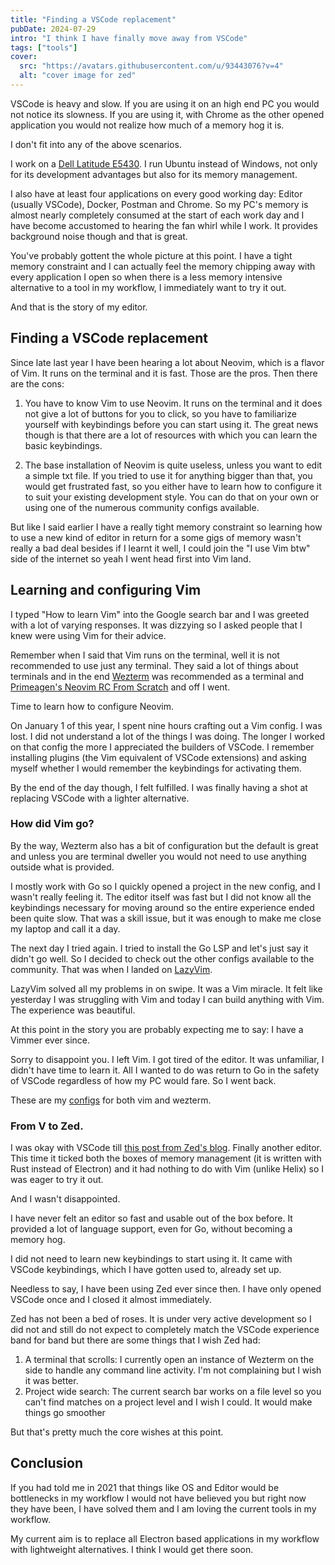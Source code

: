 ```yaml
---
title: "Finding a VSCode replacement"
pubDate: 2024-07-29
intro: "I think I have finally move away from VSCode"
tags: ["tools"]
cover:
  src: "https://avatars.githubusercontent.com/u/93443076?v=4"
  alt: "cover image for zed"
---
```

VSCode is heavy and slow. If you are using it on an high end PC you would not notice its slowness. If you are using it, with Chrome as the other opened application you would not realize how much of a memory hog it is.

I don't fit into any of the above scenarios.

I work on a [Dell Latitude E5430](https://www.amazon.com/Dell-Latitude-E5430-Professional-Refurbishedd/dp/B06XNP29BR). I run Ubuntu instead of Windows, not only for its development advantages but also for its memory management.

I also have at least four applications on every good working day: Editor (usually VSCode), Docker, Postman and Chrome. So my PC's memory is almost nearly completely consumed at the start of each work day and I have become accustomed to hearing the fan whirl while I work. It provides background noise though and that is great.

You've probably gottent the whole picture at this point. I have a tight memory constraint and I can actually feel the memory chipping away with every application I open so when there is a less memory intensive alternative to a tool in my workflow, I immediately want to try it out.

And that is the story of my editor.

## Finding a VSCode replacement
Since late last year I have been hearing a lot about Neovim, which is a flavor of Vim. It runs on the terminal and it is fast. Those are the pros. Then there are the cons:

1. You have to know Vim to use Neovim. It runs on the terminal and it does not give a lot of buttons for you to click, so you have to familiarize yourself with keybindings before you can start using it. The great news though is that there are a lot of resources with which you can learn the basic keybindings.

2. The base installation of Neovim is quite useless, unless you want to edit a simple txt file. If you tried to use it for anything bigger than that, you would get frustrated fast, so you either have to learn how to configure it to suit your existing development style. You can do that on your own or using one of the numerous community configs available.

But like I said earlier I have a really tight memory constraint so learning how to use a new kind of editor in return for a some gigs of memory wasn't really a bad deal besides if I learnt it well, I could join the "I use Vim btw" side of the internet so yeah I went head first into Vim land.

## Learning and configuring Vim
I typed "How to learn Vim" into the Google search bar and I was greeted with a lot of varying responses. It was dizzying so I asked people that I knew were using Vim for their advice.

Remember when I said that Vim runs on the terminal, well it is not recommended to use just any terminal. They said a lot of things about terminals and in the end [Wezterm](https://wezfurlong.org/wezterm/index.html) was recommended as a terminal and [Primeagen's Neovim RC From Scratch](https://www.youtube.com/watch?v=w7i4amO_zaE) and off I went.

Time to learn how to configure Neovim.

On January 1 of this year, I spent nine hours crafting out a Vim config. I was lost. I did not understand a lot of the things I was doing. The longer I worked on that config the more I appreciated the builders of VSCode. I remember installing plugins (the Vim equivalent of VSCode extensions) and asking myself whether I would remember the keybindings for activating them.

By the end of the day though, I felt fulfilled. I was finally having a shot at replacing VSCode with a lighter alternative.

### How did Vim go?

By the way, Wezterm also has a bit of configuration but the default is great and unless you are terminal dweller you would not need to use anything outside what is provided.

I mostly work with Go so I quickly opened a project in the new config, and I wasn't really feeling it. The editor itself was fast but I did not know all the keybindings necessary for moving around so the entire experience ended been quite slow. That was a skill issue, but it was enough to make me close my laptop and call it a day.

The next day I tried again. I tried to install the Go LSP and let's just say it didn't go well. So I decided to check out the other configs available to the community. That was when I landed on [LazyVim](https://www.lazyvim.org/).

LazyVim solved all my problems in on swipe. It was a Vim miracle. It felt like yesterday I was struggling with Vim and today I can build anything with Vim. The experience was beautiful.

At this point in the story you are probably expecting me to say: I have a Vimmer ever since.

Sorry to disappoint you. I left Vim. I got tired of the editor. It was unfamiliar, I didn't have time to learn it. All I wanted to do was return to Go in the safety of VSCode regardless of how my PC would fare. So I went back.

These are my [configs](https://github.com/micahasowata/configs) for both vim and wezterm.

### From V to Zed.

I was okay with VSCode till [this post from Zed's blog](https://zed.dev/blog/zed-on-linux). Finally another editor. This time it ticked both the boxes of memory management (it is written with Rust instead of Electron) and it had nothing to do with Vim (unlike Helix) so I was eager to try it out.

And I wasn't disappointed.

I have never felt an editor so fast and usable out of the box before. It provided a lot of language support, even for Go, without becoming a memory hog.

I did not need to learn new keybindings to start using it. It came with VSCode keybindings, which I have gotten used to, already set up.

Needless to say, I have been using Zed ever since then. I have only opened VSCode once and I closed it almost immediately.

Zed has not been a bed of roses. It is under very active development so I did not and still do not expect to completely match the VSCode experience band for band but there are some things that I wish Zed had:

1. A terminal that scrolls: I currently open an instance of Wezterm on the side to handle any command line activity. I'm not complaining but I wish it was better.
2. Project wide search: The current search bar works on a file level so you can't find matches on a project level and I wish I could. It would make things go smoother

But that's pretty much the core wishes at this point.

## Conclusion
If you had told me in 2021 that things like OS and Editor would be bottlenecks in my workflow I would not have believed you but right now they have been, I have solved them and I am loving the current tools in my workflow.

My current aim is to replace all Electron based applications in my workflow with lightweight alternatives. I think I would get there soon.
